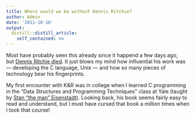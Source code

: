 ```yaml
---
title: Where would we be without Dennis Ritchie?
author: Admin
date: '2011-10-16'
output:
  distill::distill_article:
    self_contained: no
---
```


 <span></span>

Most have probably seen this already since it happend a few days ago, but <a target="_blank" href="http://www.nytimes.com/2011/10/14/technology/dennis-ritchie-programming-trailblazer-dies-at-70.html">Dennis Ritchie died</a>. It just blows my mind how influential his work was — developing the C language, Unix — and how so many pieces of technology bear his fingerprints. 

My first encounter with K&R was in college when I learned C programming in the “Data Structures and Programming Techniques” class at Yale (taught by <a href="http://www.cs.yale.edu/people/eisenstat.html" target="_blank">Stan &#8220;the man&#8221; Eisenstadt</a>). Looking back, his book seems fairly easy to read and understand, but I must have cursed that book a million times when I took that course!

